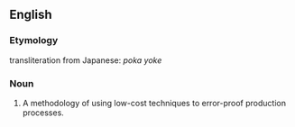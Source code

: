 ==English==
===Etymology===
transliteration from Japanese: ''poka yoke''
===Noun===
{{en-noun|-}}
#A methodology of using low-cost techniques to error-proof production processes.